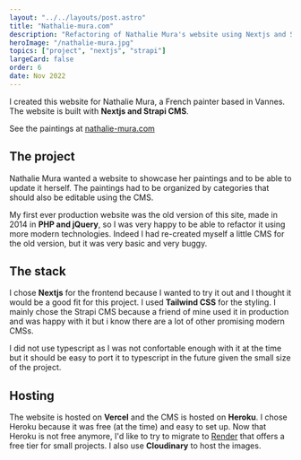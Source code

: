 ```yaml
---
layout: "../../layouts/post.astro"
title: "Nathalie-mura.com"
description: "Refactoring of Nathalie Mura's website using Nextjs and Strapi CMS."
heroImage: "/nathalie-mura.jpg"
topics: ["project", "nextjs", "strapi"]
largeCard: false
order: 6
date: Nov 2022
---
```


I created this website for Nathalie Mura, a French painter based in Vannes. The website is built with **Nextjs and Strapi CMS**.

See the paintings at [nathalie-mura.com](https://nathalie-mura.com)

## The project

Nathalie Mura wanted a website to showcase her paintings and to be able to update it herself. The paintings had to be organized by categories that should also be editable using the CMS.

My first ever production website was the old version of this site, made in 2014 in **PHP and jQuery**, so I was very happy to be able to refactor it using more modern technologies. Indeed I had re-created myself a little CMS for the old version, but it was very basic and very buggy.

## The stack

I chose **Nextjs** for the frontend because I wanted to try it out and I thought it would be a good fit for this project. I used **Tailwind CSS** for the styling. I mainly chose the Strapi CMS because a friend of mine used it in production and was happy with it but i know there are a lot of other promising modern CMSs.

I did not use typescript as I was not confortable enough with it at the time but it should be easy to port it to typescript in the future given the small size of the project.

## Hosting

The website is hosted on **Vercel** and the CMS is hosted on **Heroku**.
I chose Heroku because it was free (at the time) and easy to set up. Now that Heroku is not free anymore, I'd like to try to migrate to [Render](https://render.com) that offers a free tier for small projects.
I also use **Cloudinary** to host the images.
